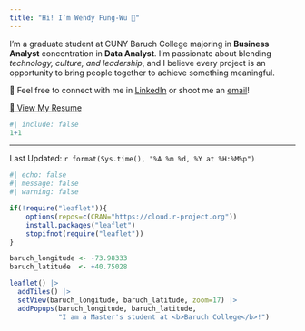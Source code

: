 ```yaml
---
title: "Hi! I’m Wendy Fung-Wu 👋"
---
```


I’m a graduate student at CUNY Baruch College majoring in **Business Analyst** concentration in **Data Analyst**. I’m passionate about blending _technology, culture, and leadership_, and I believe every project is an opportunity to bring people together to achieve something meaningful.

📌 Feel free to connect with me in [LinkedIn](https://www.linkedin.com/in/wendy-fungwu) or shoot me an [email](mailto:wendyfungwu@outlook.com)!  

[📄 View My Resume](https://drive.google.com/file/d/1uvrLePLWDyGHBPuVF5yNMyNIye_MKAfE/view?usp=sharing){.btn .btn-primary target="_blank"}

```r
#| include: false
1+1
```
--------------
Last Updated: `r format(Sys.time(), "%A %m %d, %Y at %H:%M%p")`

```r
#| echo: false
#| message: false
#| warning: false

if(!require("leaflet")){
    options(repos=c(CRAN="https://cloud.r-project.org"))
    install.packages("leaflet")
    stopifnot(require("leaflet"))
}

baruch_longitude <- -73.98333
baruch_latitude  <- +40.75028

leaflet() |>
  addTiles() |>
  setView(baruch_longitude, baruch_latitude, zoom=17) |>
  addPopups(baruch_longitude, baruch_latitude, 
            "I am a Master's student at <b>Baruch College</b>!")
```


